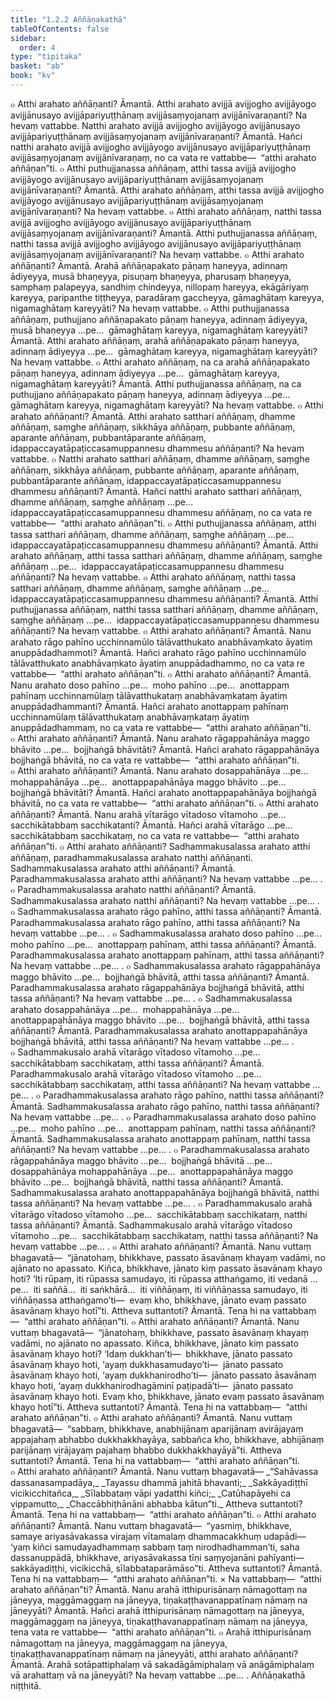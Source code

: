 ```yaml
---
title: "1.2.2 Aññāṇakathā"
tableOfContents: false
sidebar:
  order: 4
type: "tipitaka"
basket: "ab"
book: "kv"
---
```



<DynamicBreadcrumb />

<Division number="314" book="kv" bookNo="32" page="134">

<Paragraph number="839" book="kv">
๐ Atthi arahato aññāṇanti? Āmantā. Atthi arahato avijjā avijjogho avijjāyogo avijjānusayo avijjāpariyuṭṭhānaṃ avijjāsaṃyojanaṃ avijjānīvaraṇanti? Na hevaṃ vattabbe. Natthi arahato avijjā avijjogho avijjāyogo avijjānusayo avijjāpariyuṭṭhānaṃ avijjāsaṃyojanaṃ avijjānīvaraṇanti? Āmantā. Hañci natthi arahato avijjā avijjogho avijjāyogo avijjānusayo avijjāpariyuṭṭhānaṃ avijjāsaṃyojanaṃ avijjānīvaraṇaṃ, no ca vata re vattabbe—  “atthi arahato aññāṇan”ti.
</Paragraph>

<Paragraph number="840" book="kv">
๐ Atthi puthujjanassa aññāṇaṃ, atthi tassa avijjā avijjogho avijjāyogo avijjānusayo avijjāpariyuṭṭhānaṃ avijjāsaṃyojanaṃ avijjānīvaraṇanti? Āmantā. Atthi arahato aññāṇaṃ, atthi tassa avijjā avijjogho avijjāyogo avijjānusayo avijjāpariyuṭṭhānaṃ avijjāsaṃyojanaṃ avijjānīvaraṇanti? Na hevaṃ vattabbe.
</Paragraph>

<Paragraph number="841" book="kv">
๐ Atthi arahato aññāṇaṃ, natthi tassa avijjā avijjogho avijjāyogo avijjānusayo avijjāpariyuṭṭhānaṃ avijjāsaṃyojanaṃ avijjānīvaraṇanti? Āmantā. Atthi puthujjanassa aññāṇaṃ, natthi tassa avijjā avijjogho avijjāyogo avijjānusayo avijjāpariyuṭṭhānaṃ avijjāsaṃyojanaṃ avijjānīvaraṇanti? Na hevaṃ vattabbe.
</Paragraph>

<Paragraph number="842" book="kv">
๐ Atthi arahato aññāṇanti? Āmantā. Arahā aññāṇapakato pāṇaṃ haneyya, adinnaṃ ādiyeyya, musā bhaṇeyya, pisuṇaṃ bhaṇeyya, pharusaṃ bhaṇeyya, samphaṃ palapeyya, sandhiṃ chindeyya, nillopaṃ hareyya, ekāgāriyaṃ kareyya, paripanthe tiṭṭheyya, paradāraṃ gaccheyya, gāmaghātaṃ kareyya, nigamaghātaṃ kareyyāti? Na hevaṃ vattabbe.
</Paragraph>

<Paragraph number="843" book="kv">
๐ Atthi puthujjanassa aññāṇaṃ, puthujjano aññāṇapakato pāṇaṃ haneyya, adinnaṃ ādiyeyya, musā bhaṇeyya …pe…  gāmaghātaṃ kareyya, nigamaghātaṃ kareyyāti? Āmantā. Atthi arahato aññāṇaṃ, arahā aññāṇapakato pāṇaṃ haneyya, adinnaṃ ādiyeyya …pe…  gāmaghātaṃ kareyya, nigamaghātaṃ kareyyāti? Na hevaṃ vattabbe.
</Paragraph>

<Paragraph number="844" book="kv">
๐ Atthi arahato aññāṇaṃ, na ca arahā aññāṇapakato pāṇaṃ haneyya, adinnaṃ ādiyeyya …pe…  gāmaghātaṃ kareyya, nigamaghātaṃ kareyyāti? Āmantā. Atthi puthujjanassa aññāṇaṃ, na ca puthujjano aññāṇapakato pāṇaṃ haneyya, adinnaṃ ādiyeyya …pe…  gāmaghātaṃ kareyya, nigamaghātaṃ kareyyāti? Na hevaṃ vattabbe.
</Paragraph>

<Paragraph number="845" book="kv">
๐ Atthi arahato aññāṇanti? Āmantā. Atthi arahato satthari aññāṇaṃ, dhamme aññāṇaṃ, saṃghe aññāṇaṃ, sikkhāya aññāṇaṃ, pubbante aññāṇaṃ, aparante aññāṇaṃ, pubbantāparante aññāṇaṃ, idappaccayatāpaṭiccasamuppannesu dhammesu aññāṇanti? Na hevaṃ vattabbe.
</Paragraph>

<Paragraph number="846" book="kv">
๐ Natthi arahato satthari aññāṇaṃ, dhamme aññāṇaṃ, saṃghe aññāṇaṃ, sikkhāya aññāṇaṃ, pubbante aññāṇaṃ, aparante aññāṇaṃ, pubbantāparante aññāṇaṃ, idappaccayatāpaṭiccasamuppannesu dhammesu aññāṇanti? Āmantā. Hañci natthi arahato satthari aññāṇaṃ, dhamme aññāṇaṃ, saṃghe aññāṇaṃ …pe…  idappaccayatāpaṭiccasamuppannesu dhammesu aññāṇaṃ, no ca vata re vattabbe—  “atthi arahato aññāṇan”ti.
</Paragraph>

<Paragraph number="847" book="kv">
๐ Atthi puthujjanassa aññāṇaṃ, atthi tassa satthari aññāṇaṃ, dhamme aññāṇaṃ, saṃghe aññāṇaṃ …pe…  idappaccayatāpaṭiccasamuppannesu dhammesu aññāṇanti? Āmantā. Atthi arahato aññāṇaṃ, atthi tassa satthari aññāṇaṃ, dhamme aññāṇaṃ, saṃghe aññāṇaṃ …pe…  idappaccayatāpaṭiccasamuppannesu dhammesu aññāṇanti? Na hevaṃ vattabbe.
</Paragraph>

<Paragraph number="848" book="kv">
๐ Atthi arahato aññāṇaṃ, natthi tassa satthari aññāṇaṃ, dhamme aññāṇaṃ, saṃghe aññāṇaṃ …pe…  idappaccayatāpaṭiccasamuppannesu dhammesu aññāṇanti? Āmantā. Atthi puthujjanassa aññāṇaṃ, natthi tassa satthari aññāṇaṃ, dhamme aññāṇaṃ, saṃghe aññāṇaṃ …pe…  idappaccayatāpaṭiccasamuppannesu dhammesu aññāṇanti? Na hevaṃ vattabbe.
</Paragraph>

</Division>
<Division number="315" book="kv" bookNo="32" page="136">

<Paragraph number="849" book="kv">
๐ Atthi arahato aññāṇanti? Āmantā. Nanu arahato rāgo pahīno ucchinnamūlo tālāvatthukato anabhāvaṃkato āyatiṃ anuppādadhammoti? Āmantā. Hañci arahato rāgo pahīno ucchinnamūlo tālāvatthukato anabhāvaṃkato āyatiṃ anuppādadhammo, no ca vata re vattabbe—  “atthi arahato aññāṇan”ti.
</Paragraph>

<Paragraph number="850" book="kv">
๐ Atthi arahato aññāṇanti? Āmantā. Nanu arahato doso pahīno …pe…  moho pahīno …pe…  anottappaṃ pahīnaṃ ucchinnamūlaṃ tālāvatthukataṃ anabhāvaṃkataṃ āyatiṃ anuppādadhammanti? Āmantā. Hañci arahato anottappaṃ pahīnaṃ ucchinnamūlaṃ tālāvatthukataṃ anabhāvaṃkataṃ āyatiṃ anuppādadhammaṃ, no ca vata re vattabbe—  “atthi arahato aññāṇan”ti.
</Paragraph>

<Paragraph number="851" book="kv">
๐ Atthi arahato aññāṇanti? Āmantā. Nanu arahato rāgappahānāya maggo bhāvito …pe…  bojjhaṅgā bhāvitāti? Āmantā. Hañci arahato rāgappahānāya bojjhaṅgā bhāvitā, no ca vata re vattabbe—  “atthi arahato aññāṇan”ti.
</Paragraph>

<Paragraph number="852" book="kv">
๐ Atthi arahato aññāṇanti? Āmantā. Nanu arahato dosappahānāya …pe…  mohappahānāya …pe…  anottappapahānāya maggo bhāvito …pe…  bojjhaṅgā bhāvitāti? Āmantā. Hañci arahato anottappapahānāya bojjhaṅgā bhāvitā, no ca vata re vattabbe—  “atthi arahato aññāṇan”ti.
</Paragraph>

<Paragraph number="853" book="kv">
๐ Atthi arahato aññāṇanti? Āmantā. Nanu arahā vītarāgo vītadoso vītamoho …pe…  sacchikātabbaṃ sacchikatanti? Āmantā. Hañci arahā vītarāgo …pe…  sacchikātabbaṃ sacchikataṃ, no ca vata re vattabbe—  “atthi arahato aññāṇan”ti.
</Paragraph>

</Division>
<Division number="316" book="kv" bookNo="32" page="137">

<Paragraph number="854" book="kv">
๐ Atthi arahato aññāṇanti? Sadhammakusalassa arahato atthi aññāṇaṃ, paradhammakusalassa arahato natthi aññāṇanti. Sadhammakusalassa arahato atthi aññāṇanti? Āmantā. Paradhammakusalassa arahato atthi aññāṇanti? Na hevaṃ vattabbe …pe… .
</Paragraph>

<Paragraph number="855" book="kv">
๐ Paradhammakusalassa arahato natthi aññāṇanti? Āmantā. Sadhammakusalassa arahato natthi aññāṇanti? Na hevaṃ vattabbe …pe… .
</Paragraph>

<Paragraph number="856" book="kv">
๐ Sadhammakusalassa arahato rāgo pahīno, atthi tassa aññāṇanti? Āmantā. Paradhammakusalassa arahato rāgo pahīno, atthi tassa aññāṇanti? Na hevaṃ vattabbe …pe… .
</Paragraph>

<Paragraph number="857" book="kv">
๐ Sadhammakusalassa arahato doso pahīno …pe…  moho pahīno …pe…  anottappaṃ pahīnaṃ, atthi tassa aññāṇanti? Āmantā. Paradhammakusalassa arahato anottappaṃ pahīnaṃ, atthi tassa aññāṇanti? Na hevaṃ vattabbe …pe… .
</Paragraph>

<Paragraph number="858" book="kv">
๐ Sadhammakusalassa arahato rāgappahānāya maggo bhāvito …pe…  bojjhaṅgā bhāvitā, atthi tassa aññāṇanti? Āmantā. Paradhammakusalassa arahato rāgappahānāya bojjhaṅgā bhāvitā, atthi tassa aññāṇanti? Na hevaṃ vattabbe …pe… .
</Paragraph>

<Paragraph number="859" book="kv">
๐ Sadhammakusalassa arahato dosappahānāya …pe…  mohappahānāya …pe…  anottappapahānāya maggo bhāvito …pe…  bojjhaṅgā bhāvitā, atthi tassa aññāṇanti? Āmantā. Paradhammakusalassa arahato anottappapahānāya bojjhaṅgā bhāvitā, atthi tassa aññāṇanti? Na hevaṃ vattabbe …pe… .
</Paragraph>

<Paragraph number="860" book="kv">
๐ Sadhammakusalo arahā vītarāgo vītadoso vītamoho …pe…  sacchikātabbaṃ sacchikataṃ, atthi tassa aññāṇanti? Āmantā. Paradhammakusalo arahā vītarāgo vītadoso vītamoho …pe…  sacchikātabbaṃ sacchikataṃ, atthi tassa aññāṇanti? Na hevaṃ vattabbe …pe… .
</Paragraph>

<Paragraph number="861" book="kv">
๐ Paradhammakusalassa arahato rāgo pahīno, natthi tassa aññāṇanti? Āmantā. Sadhammakusalassa arahato rāgo pahīno, natthi tassa aññāṇanti? Na hevaṃ vattabbe …pe… .
</Paragraph>

<Paragraph number="862" book="kv">
๐ Paradhammakusalassa arahato doso pahīno …pe…  moho pahīno …pe…  anottappaṃ pahīnaṃ, natthi tassa aññāṇanti? Āmantā. Sadhammakusalassa arahato anottappaṃ pahīnaṃ, natthi tassa aññāṇanti? Na hevaṃ vattabbe …pe… .
</Paragraph>

<Paragraph number="863" book="kv">
๐ Paradhammakusalassa arahato rāgappahānāya maggo bhāvito …pe…  bojjhaṅgā bhāvitā …pe…  dosappahānāya mohappahānāya …pe…  anottappapahānāya maggo bhāvito …pe…  bojjhaṅgā bhāvitā, natthi tassa aññāṇanti? Āmantā. Sadhammakusalassa arahato anottappapahānāya bojjhaṅgā bhāvitā, natthi tassa aññāṇanti? Na hevaṃ vattabbe …pe… .
</Paragraph>

<Paragraph number="864" book="kv">
๐ Paradhammakusalo arahā vītarāgo vītadoso vītamoho …pe…  sacchikātabbaṃ sacchikataṃ, natthi tassa aññāṇanti? Āmantā. Sadhammakusalo arahā vītarāgo vītadoso vītamoho …pe…  sacchikātabbaṃ sacchikataṃ, natthi tassa aññāṇanti? Na hevaṃ vattabbe …pe… .
</Paragraph>

</Division>
<Division number="317" book="kv" bookNo="32" page="138">

<Paragraph number="865" book="kv">
๐ Atthi arahato aññāṇanti? Āmantā. Nanu vuttaṃ bhagavatā—  “jānatohaṃ, bhikkhave, passato āsavānaṃ khayaṃ vadāmi, no ajānato no apassato. Kiñca, bhikkhave, jānato kiṃ passato āsavānaṃ khayo hoti? ‘Iti rūpaṃ, iti rūpassa samudayo, iti rūpassa atthaṅgamo, iti vedanā …pe…  iti saññā…  iti saṅkhārā…  iti viññāṇaṃ, iti viññāṇassa samudayo, iti viññāṇassa atthaṅgamo’ti—  evaṃ kho, bhikkhave, jānato evaṃ passato āsavānaṃ khayo hotī”ti. Attheva suttantoti? Āmantā. Tena hi na vattabbaṃ—  “atthi arahato aññāṇan”ti.
</Paragraph>

<Paragraph number="866" book="kv">
๐ Atthi arahato aññāṇanti? Āmantā. Nanu vuttaṃ bhagavatā—  “jānatohaṃ, bhikkhave, passato āsavānaṃ khayaṃ vadāmi, no ajānato no apassato. Kiñca, bhikkhave, jānato kiṃ passato āsavānaṃ khayo hoti? ‘Idaṃ dukkhan’ti—  bhikkhave, jānato passato āsavānaṃ khayo hoti, ‘ayaṃ dukkhasamudayo’ti—  jānato passato āsavānaṃ khayo hoti, ‘ayaṃ dukkhanirodho’ti—  jānato passato āsavānaṃ khayo hoti, ‘ayaṃ dukkhanirodhagāminī paṭipadā’ti—  jānato passato āsavānaṃ khayo hoti. Evaṃ kho, bhikkhave, jānato evaṃ passato āsavānaṃ khayo hotī”ti. Attheva suttantoti? Āmantā. Tena hi na vattabbaṃ—  “atthi arahato aññāṇan”ti.
</Paragraph>

<Paragraph number="867" book="kv">
๐ Atthi arahato aññāṇanti? Āmantā. Nanu vuttaṃ bhagavatā—  “sabbaṃ, bhikkhave, anabhijānaṃ aparijānaṃ avirājayaṃ appajahaṃ abhabbo dukkhakkhayāya, sabbañca kho, bhikkhave, abhijānaṃ parijānaṃ virājayaṃ pajahaṃ bhabbo dukkhakkhayāyā”ti. Attheva suttantoti? Āmantā. Tena hi na vattabbaṃ—  “atthi arahato aññāṇan”ti.
</Paragraph>

<Paragraph number="868" book="kv">
๐ Atthi arahato aññāṇanti? Āmantā. Nanu vuttaṃ bhagavatā—
</Paragraph>

<Paragraph number="869" type="verses" book="kv">
_“Sahāvassa dassanasampadāya,_  
_Tayassu dhammā jahitā bhavanti;_  
_Sakkāyadiṭṭhī vicikicchitañca,_  
_Sīlabbataṃ vāpi yadatthi kiñci;_  
_Catūhapāyehi ca vippamutto,_  
_Chaccābhiṭhānāni abhabba kātun”ti._  

</Paragraph>

<Paragraph number="870" book="kv">
Attheva suttantoti? Āmantā. Tena hi na vattabbaṃ—  “atthi arahato aññāṇan”ti.
</Paragraph>

<Paragraph number="871" book="kv">
๐ Atthi arahato aññāṇanti? Āmantā. Nanu vuttaṃ bhagavatā—  “yasmiṃ, bhikkhave, samaye ariyasāvakassa virajaṃ vītamalaṃ dhammacakkhuṃ udapādi—  ‘yaṃ kiñci samudayadhammaṃ sabbaṃ taṃ nirodhadhamman’ti, saha dassanuppādā, bhikkhave, ariyasāvakassa tīṇi saṃyojanāni pahīyanti—  sakkāyadiṭṭhi, vicikicchā, sīlabbataparāmāso”ti. Attheva suttantoti? Āmantā. Tena hi na vattabbaṃ—  “atthi arahato aññāṇan”ti.
</Paragraph>

<Paragraph number="872" book="kv">
× Na vattabbaṃ—  “atthi arahato aññāṇan”ti? Āmantā. Nanu arahā itthipurisānaṃ nāmagottaṃ na jāneyya, maggāmaggaṃ na jāneyya, tiṇakaṭṭhavanappatīnaṃ nāmaṃ na jāneyyāti? Āmantā. Hañci arahā itthipurisānaṃ nāmagottaṃ na jāneyya, maggāmaggaṃ na jāneyya, tiṇakaṭṭhavanappatīnaṃ nāmaṃ na jāneyya, tena vata re vattabbe—  “atthi arahato aññāṇan”ti.
</Paragraph>

<Paragraph number="873" book="kv">
๐ Arahā itthipurisānaṃ nāmagottaṃ na jāneyya, maggāmaggaṃ na jāneyya, tiṇakaṭṭhavanappatīnaṃ nāmaṃ na jāneyyāti, atthi arahato aññāṇanti? Āmantā. Arahā sotāpattiphalaṃ vā sakadāgāmiphalaṃ vā anāgāmiphalaṃ vā arahattaṃ vā na jāneyyāti? Na hevaṃ vattabbe …pe… .

</Paragraph>
</Division>

<Paragraph number="874" type="center" book="kv">
Aññāṇakathā niṭṭhitā.
</Paragraph>